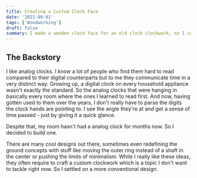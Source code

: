 ```yaml
---
title: Creating a Custom Clock Face
date: '2023-09-01'
tags: ['Woodworking']
draft: false
summary: I made a wooden clock face for an old clock clockwork, so I could finally have an analog clock in my room again.
---
```


## The Backstory

I like analog clocks. I know a lot of people who find them hard to read compared to their digital counterparts but to me they communicate time in a very distinct way.
Growing up, a digital clock on every household appliance wasn't exactly the standard.
So the analog clocks that were hanging in basically every room where the ones I learned to read first.
And now, having gotten used to them over the years, I don't really have to parse the digits the clock hands are pointing to.
I see the angle they're at and get a sense of time passed - just by giving it a quick glance.

Despite that, my room hasn't had a analog clock for months now. So I decided to build one.

There are many cool designs out there, sometimes even redefining the ground concepts with stuff like moving the outer ring instead of a shaft in the center or pushing the limits of minimalism.
While I really like these ideas, they often require to craft a custom clockwork which is a topic I don't want to tackle right now.
So I settled on a more conventional design.
